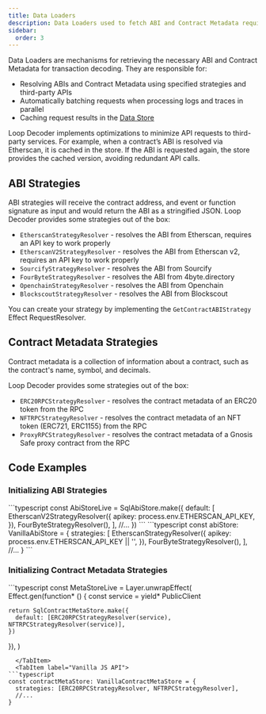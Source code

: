 ```yaml
---
title: Data Loaders
description: Data Loaders used to fetch ABI and Contract Metadata required for decoding transactions
sidebar:
  order: 3
---
```



Data Loaders are mechanisms for retrieving the necessary ABI and Contract Metadata for transaction decoding. They are responsible for:

- Resolving ABIs and Contract Metadata using specified strategies and third-party APIs
- Automatically batching requests when processing logs and traces in parallel
- Caching request results in the [Data Store](/reference/data-store)

Loop Decoder implements optimizations to minimize API requests to third-party services. For example, when a contract’s ABI is resolved via Etherscan, it is cached in the store. If the ABI is requested again, the store provides the cached version, avoiding redundant API calls.

## ABI Strategies

ABI strategies will receive the contract address, and event or function signature as input and would return the ABI as a stringified JSON. Loop Decoder provides some strategies out of the box:

- `EtherscanStrategyResolver` - resolves the ABI from Etherscan, requires an API key to work properly
- `EtherscanV2StrategyResolver` - resolves the ABI from Etherscan v2, requires an API key to work properly
- `SourcifyStrategyResolver` - resolves the ABI from Sourcify
- `FourByteStrategyResolver` - resolves the ABI from 4byte.directory
- `OpenchainStrategyResolver` - resolves the ABI from Openchain
- `BlockscoutStrategyResolver` - resolves the ABI from Blockscout

You can create your strategy by implementing the `GetContractABIStrategy` Effect RequestResolver.

## Contract Metadata Strategies

Contract metadata is a collection of information about a contract, such as the contract's name, symbol, and decimals.

Loop Decoder provides some strategies out of the box:

- `ERC20RPCStrategyResolver` - resolves the contract metadata of an ERC20 token from the RPC
- `NFTRPCStrategyResolver` - resolves the contract metadata of an NFT token (ERC721, ERC1155) from the RPC
- `ProxyRPCStrategyResolver` - resolves the contract metadata of a Gnosis Safe proxy contract from the RPC

## Code Examples

### Initializing ABI Strategies

<Tabs>
  <TabItem label="Effect API">
```typescript
const AbiStoreLive = SqlAbiStore.make({
  default: [
    EtherscanV2StrategyResolver({
      apikey: process.env.ETHERSCAN_API_KEY,
    }),
    FourByteStrategyResolver(),
  ],
  //...
})
```
  </TabItem>
  <TabItem label="Vanilla JS API">
```typescript
const abiStore: VanillaAbiStore = {
  strategies: [
    EtherscanStrategyResolver({
      apikey: process.env.ETHERSCAN_API_KEY || '',
    }),
    FourByteStrategyResolver(),
  ],
  //...
}
```
  </TabItem>
</Tabs>

### Initializing Contract Metadata Strategies

<Tabs>
  <TabItem label="Effect API">
```typescript
const MetaStoreLive = Layer.unwrapEffect(
  Effect.gen(function* () {
    const service = yield* PublicClient

    return SqlContractMetaStore.make({
      default: [ERC20RPCStrategyResolver(service), NFTRPCStrategyResolver(service)],
    })

}),
)

````
  </TabItem>
  <TabItem label="Vanilla JS API">
```typescript
const contractMetaStore: VanillaContractMetaStore = {
  strategies: [ERC20RPCStrategyResolver, NFTRPCStrategyResolver],
  //...
}
````

  </TabItem>
</Tabs>
